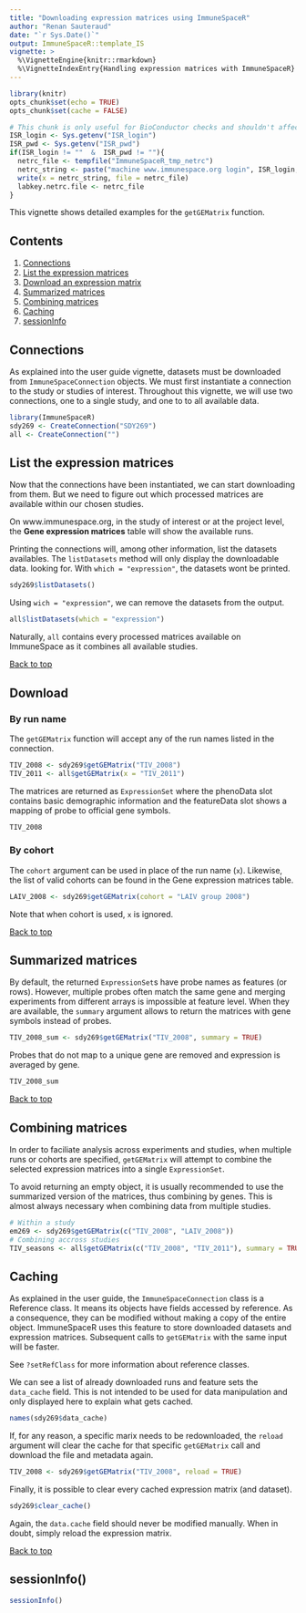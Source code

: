 ```yaml
---
title: "Downloading expression matrices using ImmuneSpaceR"
author: "Renan Sauteraud"
date: "`r Sys.Date()`"
output: ImmuneSpaceR::template_IS
vignette: >
  %\VignetteEngine{knitr::rmarkdown}
  %\VignetteIndexEntry{Handling expression matrices with ImmuneSpaceR}
---
```


```r
library(knitr)
opts_chunk$set(echo = TRUE)
opts_chunk$set(cache = FALSE)
```

```r
# This chunk is only useful for BioConductor checks and shouldn't affect any other setup
ISR_login <- Sys.getenv("ISR_login")
ISR_pwd <- Sys.getenv("ISR_pwd")
if(ISR_login != ""  &  ISR_pwd != ""){
  netrc_file <- tempfile("ImmuneSpaceR_tmp_netrc")
  netrc_string <- paste("machine www.immunespace.org login", ISR_login, "password", ISR_pwd)
  write(x = netrc_string, file = netrc_file)
  labkey.netrc.file <- netrc_file
}
```

This vignette shows detailed examples for the `getGEMatrix` function.

## <a id="contents"></a>Contents
1. [Connections](#cons)
1. [List the expression matrices](#matrices)
2. [Download an expression matrix](#download)
3. [Summarized matrices](#summary)
4. [Combining matrices](#multi)
5. [Caching](#caching)
6. [sessionInfo](#sessioninfo)


## <a id="cons"></a>Connections
As explained into the user guide vignette, datasets must be downloaded from
`ImmuneSpaceConnection` objects. We must first instantiate a connection to 
the study or studies of interest. Throughout this vignette, we will use two
connections, one to a single study, and one to to all available data.

```r
library(ImmuneSpaceR)
sdy269 <- CreateConnection("SDY269")
all <- CreateConnection("")
```


## <a id="matrices"></a>List the expression matrices
Now that the connections have been instantiated, we can start downloading from
them. But we need to figure out which processed matrices are available within 
our chosen studies.

On www.immunespace.org, in the study of interest or at the project level, the
**Gene expression matrices** table will show the available runs.

Printing the connections will, among other information, list the datasets
availables. The `listDatasets` method will only display the downloadable data.
looking for. With `which = "expression"`, the datasets wont be printed.

```r
sdy269$listDatasets()
```
Using `wich = "expression"`, we can remove the datasets from the output.
```r
all$listDatasets(which = "expression")
```

Naturally, `all` contains every processed matrices available on ImmuneSpace as 
it combines all available studies.

[Back to top](#contents)

## <a id="download"></a>Download

### By run name

The `getGEMatrix` function will accept any of the run names listed in the 
connection.
```r
TIV_2008 <- sdy269$getGEMatrix("TIV_2008")
TIV_2011 <- all$getGEMatrix(x = "TIV_2011")
```
The matrices are returned as `ExpressionSet` where the phenoData slot contains
basic demographic information and the featureData slot shows a mapping of probe
to official gene symbols.
```r
TIV_2008
```

### By cohort

The `cohort` argument can be used in place of the run name (`x`). Likewise, the
list of valid cohorts can be found in the Gene expression matrices table.
```r
LAIV_2008 <- sdy269$getGEMatrix(cohort = "LAIV group 2008")
```
Note that when cohort is used, `x` is ignored.

[Back to top](#contents)


## <a id="summary"></a>Summarized matrices

By default, the returned `ExpressionSet`s have probe names as features (or rows).
However, multiple probes often match the same gene and merging experiments from
different arrays is impossible at feature level.
When they are available, the `summary` argument allows to return the matrices 
with gene symbols instead of probes.
```r
TIV_2008_sum <- sdy269$getGEMatrix("TIV_2008", summary = TRUE)
```
Probes that do not map to a unique gene are removed and expression is averaged 
by gene.
```r
TIV_2008_sum
```

[Back to top](#contents)


## <a id="multi"></a>Combining matrices

In order to faciliate analysis across experiments and studies, when multiple 
runs or cohorts are specified, `getGEMatrix` will attempt to combine the 
selected expression matrices into a single `ExpressionSet`.

To avoid returning an empty object, it is usually recommended to use the 
summarized version of the matrices, thus combining by genes. This is almost 
always necessary when combining data from multiple studies.

```r
# Within a study
em269 <- sdy269$getGEMatrix(c("TIV_2008", "LAIV_2008"))
# Combining accross studies
TIV_seasons <- all$getGEMatrix(c("TIV_2008", "TIV_2011"), summary = TRUE)
```


## <a id="caching"></a>Caching

As explained in the user guide, the `ImmuneSpaceConnection` class is a Reference
class. It means its objects have fields accessed by reference. As a consequence,
they can be modified without making a copy of the entire object.
ImmuneSpaceR uses this feature to store downloaded datasets and expression 
matrices. Subsequent calls to `getGEMatrix` with the same input will be faster.

See `?setRefClass` for more information about reference classes.

We can see a list of already downloaded runs and feature sets the `data_cache` 
field. This is not intended to be used for data manipulation and only displayed 
here to explain what gets cached.
```r
names(sdy269$data_cache)
```

If, for any reason, a specific marix needs to be redownloaded, the `reload` 
argument will clear the cache for that specific `getGEMatrix` call and download
the file and metadata again.
```r
TIV_2008 <- sdy269$getGEMatrix("TIV_2008", reload = TRUE)
```

Finally, it is possible to clear every cached expression matrix (and dataset).
```r
sdy269$clear_cache()
```

Again, the `data.cache` field should never be modified manually. When in doubt,
simply reload the expression matrix.

[Back to top](#contents)

## <a id="sessioninfo"></a>sessionInfo()
```r
sessionInfo()
```
